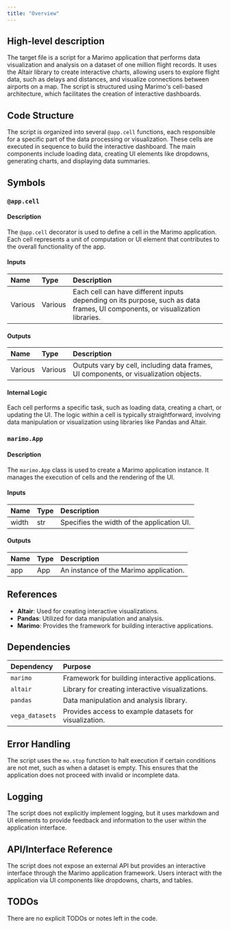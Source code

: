 ```yaml
---
title: "Overview"
---
```


## High-level description

The target file is a script for a Marimo application that performs data visualization and analysis on a dataset of one million flight records. It uses the Altair library to create interactive charts, allowing users to explore flight data, such as delays and distances, and visualize connections between airports on a map. The script is structured using Marimo's cell-based architecture, which facilitates the creation of interactive dashboards.

## Code Structure

The script is organized into several `@app.cell` functions, each responsible for a specific part of the data processing or visualization. These cells are executed in sequence to build the interactive dashboard. The main components include loading data, creating UI elements like dropdowns, generating charts, and displaying data summaries.

## Symbols

### `@app.cell`
#### Description
The `@app.cell` decorator is used to define a cell in the Marimo application. Each cell represents a unit of computation or UI element that contributes to the overall functionality of the app.

#### Inputs
| Name | Type | Description |
|:-----|:-----|:------------|
| Various | Various | Each cell can have different inputs depending on its purpose, such as data frames, UI components, or visualization libraries. |

#### Outputs
| Name | Type | Description |
|:-----|:-----|:------------|
| Various | Various | Outputs vary by cell, including data frames, UI components, or visualization objects. |

#### Internal Logic
Each cell performs a specific task, such as loading data, creating a chart, or updating the UI. The logic within a cell is typically straightforward, involving data manipulation or visualization using libraries like Pandas and Altair.

### `marimo.App`
#### Description
The `marimo.App` class is used to create a Marimo application instance. It manages the execution of cells and the rendering of the UI.

#### Inputs
| Name | Type | Description |
|:-----|:-----|:------------|
| width | str | Specifies the width of the application UI. |

#### Outputs
| Name | Type | Description |
|:-----|:-----|:------------|
| app | App | An instance of the Marimo application. |

## References

- **Altair**: Used for creating interactive visualizations.
- **Pandas**: Utilized for data manipulation and analysis.
- **Marimo**: Provides the framework for building interactive applications.

## Dependencies

| Dependency | Purpose |
|:-----------|:--------|
| `marimo` | Framework for building interactive applications. |
| `altair` | Library for creating interactive visualizations. |
| `pandas` | Data manipulation and analysis library. |
| `vega_datasets` | Provides access to example datasets for visualization. |

## Error Handling

The script uses the `mo.stop` function to halt execution if certain conditions are not met, such as when a dataset is empty. This ensures that the application does not proceed with invalid or incomplete data.

## Logging

The script does not explicitly implement logging, but it uses markdown and UI elements to provide feedback and information to the user within the application interface.

## API/Interface Reference

The script does not expose an external API but provides an interactive interface through the Marimo application framework. Users interact with the application via UI components like dropdowns, charts, and tables.

## TODOs

There are no explicit TODOs or notes left in the code.